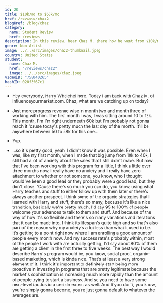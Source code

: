 ```yaml
---
id: 28
title: $10k/mo to $65k/mo
href: /reviews/chaz2
blogHref: /blog/chaz
category:
  name: Student Review
  href: /reviews
description: In this review, hear Chaz M. share how he went from $10k/mo to $65k/mo in 60 days helping holistic coaches generate leads with Instagram.
genre: Non Artist
image: ../../src/images/chaz2-thumbnail.jpeg
country: United States
student:
  name: Chaz M.
  href: "/reviews/chaz2"
  image: ../../src/images/chaz.jpeg
videoID: "758040265"
hashID: 020f3f67c1
---
```


- Hey everybody, Harry Whelchel here. Today I am back with Chaz M. of influenceyourmarket.com. Chaz, what are we catching up on today?

- Just more progress revenue wise in month two and month three of working with him. The first month I was, I was sitting around 10 to 12k. This month, I'm I'm right underneath 60k but I'm probably not gonna reach it 'cause today's pretty much the last day of the month. It'll be anywhere between 50 to 58k for this one...

- Yup.

- ...so it's pretty good, yeah. I didn't know it was possible. Even when I was, like my first month, when I made that big jump from 10k to 40k, I still had a lot of anxiety about the sales that I still didn't make. But now that I've been working with this program for a little, I think a little over three months now, I really have no anxiety and I really have zero attachment to whether or not someone, you know, who I thought would've been a good lead or they probably were a good lead, but they don't close. 'Cause there's so much you can do, you know, using what Harry teaches and stuff to either follow up with them later or there's always another prospect. I think some of the organic strategies that I learned with Harry and stuff, there's so many, because it's like a nice transition, basically we're pretty much, I'd say 95 to 100% of people welcome your advances to talk to them and stuff. And because of the way of how it's so flexible and there's so many variations and iterations that it can be made into, I think its lifespan's quite high and so that's also part of the reason why my anxiety's a lot less than what it used to be. It's getting to a point right now where I am enrolling a good amount of people every month now. And my success rate's probably within, most of the people I work with are actually getting, I'd say about 80% of them are getting a client in the first three to five weeks. The best way I would describe Harry's program would be, you know, social proof, organic-based marketing, which is kinda nice. That's at least a very strong element of it. I think it's important to definitely start being more proactive in investing in programs that are pretty legitimate because the market's sophistication is increasing much more rapidly than the amount of people trying to start a business. And so you need to have some next-level tactics to a certain extent as well. And if you don't, you know, you're simply gonna become, you're just gonna default to whatever the averages are.
